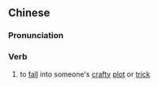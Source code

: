 ==Chinese==
{{zh-forms|type=12}}

===Pronunciation===
{{zh-pron
|m=shàngquāntào
|c=soeng5 hyun1 tou3
|cat=v
}}

===Verb===
{{zh-verb}}

# to [[fall]] into someone's [[crafty]] [[plot]] or [[trick]]
